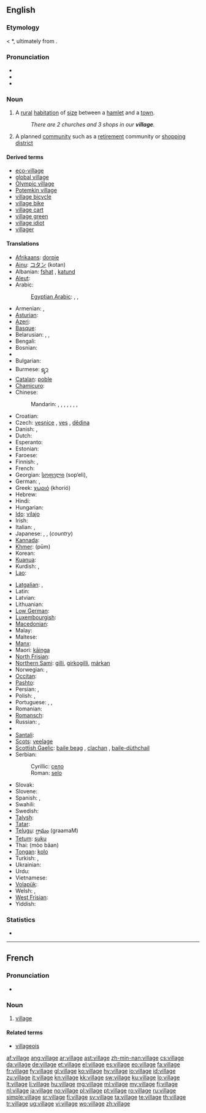 ==English==

===Etymology===
{{etyl|fro}} {{term|vilage|lang=fro}} < {{etyl|LL.}} *{{term||villaticum}}, ultimately from {{etyl|la}} {{term|villa|lang=la}}.

===Pronunciation===
* {{IPA|/ˈvɪlədʒ/}}
* {{audio|en-us-village.ogg|Audio (US)}}
* {{audio|En-uk-village.ogg|Audio (UK)}}

===Noun===
{{wikipedia}}
{{en-noun}}

# A [[rural]] [[habitation]] of [[size]] between a [[hamlet]] and a [[town]].
#: ''There are 2 churches and 3 shops in our '''village'''.''
# {{Australia}} A planned [[community]] such as a [[retirement]] community or [[shopping]] [[district]]

====Derived terms====
* [[eco-village]]
* [[global village]]
* [[Olympic village]]
* [[Potemkin village]]
* [[village bicycle]]
* [[village bike]]
* [[village cart]]
* [[village green]]
* [[village idiot]]
* [[villager]]

====Translations====
{{trans-top|a rural habitation of size between a hamlet and a town}}
* [[Afrikaans]]: [[dorpie]]
* [[Ainu]]: [[コタン]] (kotan)
* Albanian: [[fshat]] {{m}}, [[katund]] {{m}}
* [[Aleut]]: {{tø|ale|a-nit|xs=Aleut}}
* Arabic: {{t+|ar|قرية|f|tr=qárya}}
*: [[Egyptian Arabic]]: {{tø|arz|قرية|f|tr=qarya|sc=Arab}}, {{tø|arz|كفر|m|tr=kafr|sc=Arab}}, {{tø|arz|نجع|m|tr=nagʕ|sc=Arab}}
* Armenian: {{t-|hy|գյուղ|tr=gyuġ}}, {{t-|hy|շեն|tr=šen}}
* [[Asturian]]: {{t|ast|aldea|f}}
* [[Azeri]]: {{t+|az|kənd|xs=Azeri}}
* [[Basque]]: {{t|eu|herrixka|xs=Basque}}
* Belarusian: {{t-|be|весь|f|tr=ves'|xs=Belarusian}}, {{t|be|вёска|f|tr=vjóska|xs=Belarusian}}, {{t|be|сяло|n|tr=sjaló|sc=Cyrl}}
* Bengali: {{t|bn|গ্রাম|sc=Beng}}
* Bosnian: {{t-|bs|selo|n}}
* {{trreq|br}}
* Bulgarian: {{t+|bg|село|n}}
* Burmese: [[ရ့ာ]]
* [[Catalan]]: [[poble]] {{m}}
* [[Chamicuro]]: {{tø|ccc|chi'nashtalichi}}
* Chinese:
*: Mandarin: {{t-|cmn|村|tr=cūn|sc=Hani}}, {{t-|cmn|鄉村|sc=Hani}}, {{t-|cmn|乡村|tr=xiāngcūn|sc=Hani}}, {{t-|cmn|農村|sc=Hani}}, {{t-|cmn|农村|tr=nóngcūn|sc=Hani}}, {{t-|cmn|村子|tr=cūnzi|sc=Hani}}, {{t-|cmn|村莊|sc=Hani}}, {{t-|cmn|村庄|tr=cūnzhuāng|sc=Hani}}
* Croatian: {{t+|hr|selo|n}}
* Czech: [[vesnice]] {{f}}, [[ves]] {{f}}, [[dědina]] {{f}}
* Danish: {{t-|da|landsby|c}}, {{t-|da|by|c}}
* Dutch: {{t+|nl|dorp|n}}
* Esperanto: {{t-|eo|vilaĝo|xs=Esperanto}}
* Estonian: {{t+|et|küla}}
* Faroese: {{t|fo|bygd|f}}
* Finnish: {{t+|fi|kylä}}, {{t|fi|kirkonkylä}}
* French: {{t+|fr|village|m}}
* Georgian: [[სოფელი]] (sop‘eli), {{t|ka|შენი|tr=sheni|sc=Geor}}
* German: {{t+|de|Dorf|n}}, {{t+|de|Dörfer|p}}
* Greek: [[χωριό]] (khorió) {{n}}
* Hebrew: {{t|he|כפר|m|tr=kfar}}
* Hindi: {{t|hi|गांव|m|tr=gānv|sc=Deva}}
* Hungarian: {{t+|hu|falu}}
* [[Ido]]: [[vilajo]]
* Irish: {{t+|ga|sráidbhaile|m|xs=Irish}}
* Italian: {{t+|it|villaggio|m}}, {{t+|it|borgo|m}}
* Japanese: {{t+|ja|村}}, {{t+|ja|むら|tr=mura}}, {{t+|ja|田舎|tr=いなか, inaka}} (''country'')
* [[Kannada]]: {{t|kn|ಗ್ರಾಮ|tr=grāma|sc=Knda|xs=Kannada}}
* [[Khmer]]: {{Khmr|[[ភូមិ]]}} (pūm)
* Korean: {{t+|ko|마을|tr=ma-eul|sc=Hang}}
* [[Kuanua]]: {{tø|ksd|gunan}}
* Kurdish: {{ku-Arab|[[دێ]]}}, {{ku-Arab|[[گوند]]}}
* [[Lao]]: {{t-|lo|ບ້ານ|tr=baan|sc=Laoo|xs=Lao}}
{{trans-mid}}
* [[Latgalian]]: {{tø|ltg|sola}}, {{tø|ltg|cīms}}
* Latin: {{t+|la|rus|n}}
* Latvian: {{t|lv|ciems|m}}
* Lithuanian: {{t+|lt|kaimas|m|xs=Lithuanian}}
* [[Low German]]: {{t|nds|Dörp|n}}
* [[Luxembourgish]]: {{t|lb|Duerf|n}}
* [[Macedonian]]: {{t-|mk|село|n|tr=sélo}}
* Malay: {{t+|ms|kampung|xs=Malay}}
* Maltese: {{t+|mt|villaġġ|xs=Maltese}}
* [[Manx]]: {{t|gv|balley beg|m}}
* Maori: [[kāinga]]
* [[North Frisian]]: {{qualifier|Sylt dialect}} {{tø|frr|tērp|n}}
* [[Northern Sami]]: [[gilli]], [[girkogilli]], [[márkan]]
* Norwegian: {{t+|no|landsby}}, {{t-|no|torp|n}}
* [[Occitan]]: {{t+|oc|vilatge|xs=Occitan}}
* [[Pashto]]: {{t-|ps|كلى|m|tr=kəlai|sc=ps-Arab|xs=Pashto}}
* Persian: {{t|fa|روستا|tr=rustā|xs=Persian}}, {{t+|fa|ده|tr=deh|xs=Persian}}
* Polish: {{t+|pl|wieś|f}}, {{t|pl|wioska|f}}
* Portuguese: {{t+|pt|aldeia|f}}, {{t|pt|vila}}, {{t|pt|povoado}}
* Romanian: {{t+|ro|sat|n}}
* [[Romansch]]: {{t|rm|vischnanca|f}}
* Russian: {{t+|ru|деревня|f|tr=derévnja}}, {{t+|ru|село|n|tr=seló}}
* {{trreq|sa}}
* [[Santali]]: {{tø|sat|ᱚᱛᱳ|tr=ato|sc=Olck}}
* [[Scots]]: [[veelage]]
* [[Scottish Gaelic]]: [[baile beag]] {{m}}, [[clachan]] {{m}}, [[baile-dùthchail]] {{m}}
* Serbian:
*: Cyrillic: [[село]] {{n}}
*: Roman: [[selo#Serbian|selo]] {{n}}
* Slovak: {{t-|sk|dedina|f}}
* Slovene: {{t+|sl|vas|f}}
* Spanish: {{t-|es|aldea|f}}, {{t+|es|pueblo|m}}
* Swahili: {{t+|sw|kijiji|xs=Swahili}}
* Swedish: {{t+|sv|by|c}}
* [[Talysh]]: {{tø|tly|ди|tr=di}}
* [[Tatar]]: {{t+|tt|авыл|sc=Cyrl|xs=Tatar}}
* [[Telugu]]: [[గ్రామం]] (graamaM)
* [[Tetum]]: [[suku]]
* Thai: {{Thai|[[หมู่บ้าน]]}} (mòo bâan)
* [[Tongan]]: [[kolo]]
* Turkish: {{t+|tr|köy}}, {{t+|tr|nahiye}}
* Ukrainian: {{t+|uk|село|n|tr=seló|xs=Ukrainian}}
* Urdu: {{t|ur|گانو|m|tr=gānv|sc=ur-Arab}}
* Vietnamese: {{t+|vi|làng|xs=Vietnamese}}
* [[Volapük]]: {{t-|vo|vilag|xs=Volapük}}
* Welsh: {{t-|cy|llan|f|xs=Welsh}}, {{t+|cy|pentref|m|xs=Welsh}}
* [[West Frisian]]: {{t+|fy|doarp|n|xs=West Frisian}}
* Yiddish: {{t-|yi|דאָרף|n|tr=dorf|xs=Yiddish}}
{{trans-bottom}}

===Statistics===
* {{rank|cry|step|turning|812|village|quickly|lie|supposed}}

----

==French==

===Pronunciation===
* {{audio|Fr-village.ogg|Audio}}

===Noun===
{{fr-noun|m}}

# [[#English|village]]

====Related terms====
* [[villageois]]

[[af:village]]
[[ang:village]]
[[ar:village]]
[[ast:village]]
[[zh-min-nan:village]]
[[cs:village]]
[[da:village]]
[[de:village]]
[[et:village]]
[[el:village]]
[[es:village]]
[[eo:village]]
[[fa:village]]
[[fr:village]]
[[fy:village]]
[[gl:village]]
[[ko:village]]
[[hy:village]]
[[io:village]]
[[id:village]]
[[zu:village]]
[[it:village]]
[[kn:village]]
[[kk:village]]
[[sw:village]]
[[ku:village]]
[[lo:village]]
[[lt:village]]
[[li:village]]
[[hu:village]]
[[mg:village]]
[[ml:village]]
[[my:village]]
[[fj:village]]
[[nl:village]]
[[ja:village]]
[[no:village]]
[[pl:village]]
[[pt:village]]
[[ro:village]]
[[ru:village]]
[[simple:village]]
[[sr:village]]
[[fi:village]]
[[sv:village]]
[[ta:village]]
[[te:village]]
[[th:village]]
[[tr:village]]
[[ug:village]]
[[vi:village]]
[[wo:village]]
[[zh:village]]